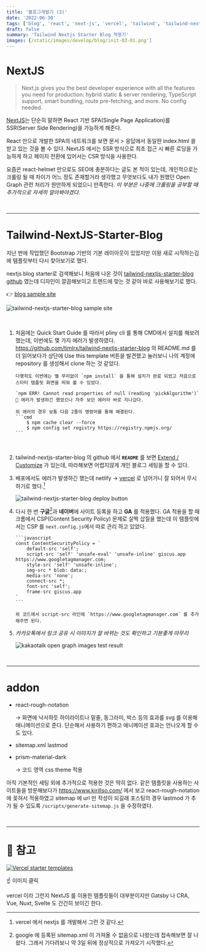 ```yaml
---
title: '블로그개발기 (3)'
date: '2022-06-30'
tags: ['blog', 'react', 'next-js', 'vercel', 'tailwind', 'tailwind-nextjs-starter-blog']
draft: false
summary: 'Tailwind Nextjs Starter Blog 적용기'
images: [/static/images/develop/blog/init-03-01.png']
---
```


# NextJS

> Next.js gives you the best developer experience with all the features you need for production: hybrid static & server rendering, TypeScript support, smart bundling, route pre-fetching, and more. No config needed.

[NextJS](https://nextjs.org/)는 단순히 말하면 React 기반 SPA(Single Page Application)를 SSR(Server Side Rendering)을 가능하게 해준다.

React 만으로 개발한 SPA의 네트워크를 보면 문서 > 응답에서 동일한 index.html 을 받고 있는 것을 볼 수 있다.
NextJS 에서는 SSR 방식으로 최초 접근 시 빠른 로딩을 가능하게 하고 페이지 전환에 있어서는 CSR 방식을 사용한다.

요즘은 react-helmet 만으로도 SEO에 충분하다는 글도 본 적이 있는데, 개인적으로는 크롤링 될 때 차이가 어느 정도 존재할거라 생각했고
무엇보다도 내가 원했던 Open Graph 관련 처리가 원만하게 되었으니 만족한다.
_이 부분은 나중에 크롤링을 공부할 때 추가적으로 자세히 알아봐야겠다._

<br />

---

# Tailwind-NextJS-Starter-Blog

지난 번에 작업했던 Bootstrap 기반의 기본 레이아웃이 있었지만 이왕 새로 시작하는김에 템플릿부터 다시 찾아보기로 했다.

nextjs blog starter로 검색해보니 처음에 나온 것이 <span color="#f36033">[tailwind-nextjs-starter-blog github](https://github.com/timlrx/tailwind-nextjs-starter-blog/)</span> 였는데 디자인이 깔끔해보이고 트렌드에 맞는 것 같아 바로 사용해보기로 했다.

👉 [blog sample site](https://tailwind-nextjs-starter-blog.vercel.app/)

![tailwind-nextjs-starter-blog sample site](/static/images/develop/blog/init-03-01.png)

<br />

1.  처음에는 Quick Start Guide 를 따라서 pliny cli 를 통해 CMD에서 설치를 해보려 했는데, 이번에도 몇 가지 에러가 발생하였다.
    https://github.com/timlrx/tailwind-nextjs-starter-blog 의 README.md 를 더 읽어보다가 상단에 Use this template 버튼을 발견했고 눌러보니 나의 계정에 repository 를 생성해서 clone 하는 것 같았다.

        다행히도 이번에는 별 무리없이 `npm install` 을 통해 설치가 완료 되었고 처음으로 스타터 템플릿 화면을 띄워 볼 수 있었다.

        `npm ERR! Cannot read properties of null (reading 'pickAlgorithm')`
        🤫 에러가 발생하긴 했었으나 자주 보던 에러라 바로 지나갔다.

        위 에러의 경우 보통 다음 2줄의 명령어를 통해 해결된다.
        ```cmd
            $ npm cache clear --force
            $ npm config set registry https://registry.npmjs.org/
        ```

<br />

2.  tailwind-nextjs-starter-blog 의 github 에서 **`README`** 를 보면 [Extend / Customize](https://github.com/timlrx/tailwind-nextjs-starter-blog#extend--customize) 가 있는데, 따라해보면 어렵지않게 개인 블로그 세팅을 할 수 있다.

3.  배포에서도 에러가 발생하긴 했는데 netlify → [vercel](https://vercel.com/) 로 넘어가니 잘 되어서 무시하기로 했다.[^1]

    ![tailwind-nextjs-starter-blog deploy button](/static/images/develop/blog/init-03-02.png)

4.  다시 한 번 **구글**[^2]과 **네이버**에 사이트 등록을 하고 **GA** 를 적용했다.
    GA 적용을 할 때 크롬에서 CSP(Content Security Policy) 문제로 살짝 삽질을 했는데
    이 템플릿에서는 CSP 를 `next.config.js`에서 따로 관리 하고 있었다.

        ```javascript
        const ContentSecurityPolicy = `
            default-src 'self';
            script-src 'self' 'unsafe-eval' 'unsafe-inline' giscus.app https://www.googletagmanager.com;
            style-src 'self' 'unsafe-inline';
            img-src * blob: data:;
            media-src 'none';
            connect-src *;
            font-src 'self';
            frame-src giscus.app
        `
        ```

        위 코드에서 script-src 라인에 `https://www.googletagmanager.com` 를 추가해주면 된다.

5.  _카카오톡에서 링크 공유 시 이미지가 잘 바뀌는 것도 확인하고 기분좋게 마무리_

    <p align={'center'}>
        <img
            src="/static/images/develop/blog/init-03-04.png"
            alt="kakaotalk open graph images test result"
        />
    </p>

<br />

---

# addon

-   react-rough-notation

    → 화면에 낙서하듯 하이라이트나 밑줄, 동그라미, 박스 등의 효과를 svg 를 이용해 애니메이션으로 준다. 단순해서 사용하기 편하고 애니메이션 효과는 안나오게 할 수도 있다.

-   sitemap.xml lastmod

-   prism-material-dark

    → 코드 영역 css theme 적용

아직 기본적인 세팅 외에 추가적으로 적용한 것은 딱히 없다.
같은 템플릿을 사용하는 사이트들을 방문해보다가 https://www.kirillso.com/ 에서 보고 react-rough-notation 에 꽂혀서 적용하였고
sitemap 에 url 만 작성이 되길래 포스팅의 경우 lastmod 가 추가 될 수 있도록 `/scripts/generate-sitemap.js` 을 수정하였다.

<br />

---

# 🔔 참고

[![Vercel starter templates](/static/images/develop/blog/init-03-03.png)](https://vercel.com/templates)

☝ 이미지 클릭

vercel 이라 그런지 NextJS 를 이용한 템플릿들이 대부분이지만 Gatsby 나 CRA, Vue, Nuxt, Svelte 도 간간히 보이긴 한다.

[^1]: vercel 에서 nextjs 를 개발해서 그런 것 같다.
[^2]: google 에 등록된 sitemap.xml 이 <span color='#f36033'>가져올 수 없음</span>으로 나왔는데 접속해보면 잘 나왔다. 그래서 기다려보니 약 3일 뒤에 정상적으로 가져오기 시작했다.
